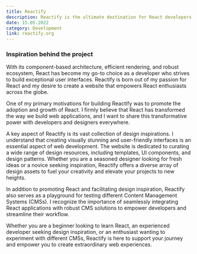 ```yaml
---
title: Reactify
description: Reactify is the ultimate destination for React developers and designers, providing a comprehensive suite of services. Access a wide range of design resources, leverage the power of tested headless CMSs, and foster seamless collaboration through efficient APIs.
date: 15.05.2022
category: Development
link: reactify.org
---
```


### Inspiration behind the project

With its component-based architecture, efficient rendering, and robust ecosystem, React has become my go-to choice as a developer who strives to build exceptional user interfaces. Reactify is born out of my passion for React and my desire to create a website that empowers React enthusiasts across the globe.

One of my primary motivations for building Reactify was to promote the adoption and growth of React. I firmly believe that React has transformed the way we build web applications, and I want to share this transformative power with developers and designers everywhere.

A key aspect of Reactify is its vast collection of design inspirations. I understand that creating visually stunning and user-friendly interfaces is an essential aspect of web development. The website is dedicated to curating a wide range of design resources, including templates, UI components, and design patterns. Whether you are a seasoned designer looking for fresh ideas or a novice seeking inspiration, Reactify offers a diverse array of design assets to fuel your creativity and elevate your projects to new heights.

In addition to promoting React and facilitating design inspiration, Reactify also serves as a playground for testing different Content Management Systems (CMSs). I recognize the importance of seamlessly integrating React applications with robust CMS solutions to empower developers and streamline their workflow.

Whether you are a beginner looking to learn React, an experienced developer seeking design inspiration, or an enthusiast wanting to experiment with different CMSs, Reactify is here to support your journey and empower you to create extraordinary web experiences.
